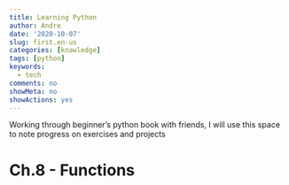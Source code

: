 ---
title: Learning Python
author: Andre
date: '2020-10-07'
slug: first.en-us
categories: [knawledge]
tags: [python]
keywords:
  - tech
comments: no
showMeta: no
showActions: yes
---

Working through beginner's python book with friends, I will use this space to note progress on exercises and projects


# Ch.8 - Functions

